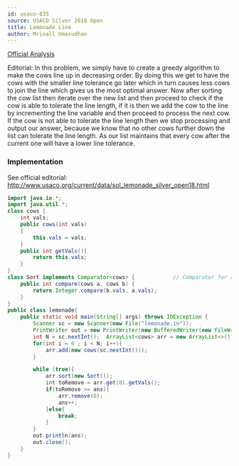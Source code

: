 ```yaml
---
id: usaco-835
source: USACO Silver 2018 Open
title: Lemonade Line
author: Mrinall Umasudhan
---
```


[Official Analysis](http://www.usaco.org/current/data/sol_lemonade_silver_open18.html)

Editorial: In this problem, we simply have to create a greedy algorithm to make the cows line up in decreasing order. By doing this we get to have the cows with the smaller line tolerance go later which in turn causes less cows to join the line which gives us the most optimal answer. Now after sorting the cow list then iterate over the new list and then proceed to check if the cow is able to tolerate the line length, if it is then we add the cow to the line by incrementing the line variable and then proceed to process the next cow. If the cow is not able to tolerate the line length then we stop processing and output our answer, because we know that no other cows further down the list can tolerate the line length. As our list maintains that every cow after the current one will have a lower line tolerance.  

### Implementation

<LanguageSection>
<CPPSection>

See official editorial: http://www.usaco.org/current/data/sol_lemonade_silver_open18.html

</CPPSection>
<JavaSection>

```java
import java.io.*;
import java.util.*;
class cows {
    int vals;
    public cows(int vals)
    {
        this.vals = vals;
    }
    public int getVals(){
        return this.vals;
    }
}
class Sort implements Comparator<cows> {            // Comparator for a specialized in O(log N) for simple time limits.
    public int compare(cows a, cows b) {
        return Integer.compare(b.vals, a.vals);
    }
}
public class lemonade{
    public static void main(String[] args) throws IOException {
        Scanner sc = new Scanner(new File("lemonade.in"));
        PrintWriter out = new PrintWriter(new BufferedWriter(new FileWriter("lemonade.out")));
        int N = sc.nextInt();  ArrayList<cows> arr = new ArrayList<>(); int ans = 0;
        for(int i = 0 ; i < N; i++){
            arr.add(new cows(sc.nextInt()));
        }

        while (true){
            arr.sort(new Sort());
            int toRemove = arr.get(0).getVals();
            if(toRemove >= ans){
                arr.remove(0);
                ans++;
            }else{
                break;
            }
        }
        out.println(ans);
        out.close();
    }
}
```

</JavaSection>
</LanguageSection>
